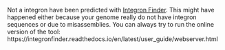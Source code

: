 Not a integron have been predicted with [Integron Finder](https://github.com/gem-pasteur/Integron_Finder). This might have happened either because your genome really do not have integron sequences or due to misassemblies. You can always try to run the online version of the tool: https://integronfinder.readthedocs.io/en/latest/user_guide/webserver.html
